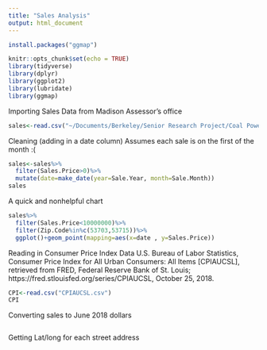 ```yaml
---
title: "Sales Analysis"
output: html_document
---
```

```r
install.packages("ggmap")
```

```r
knitr::opts_chunk$set(echo = TRUE)
library(tidyverse)
library(dplyr)
library(ggplot2)
library(lubridate)
library(ggmap)
```

Importing Sales Data from Madison Assessor's office
```r
sales<-read.csv("~/Documents/Berkeley/Senior Research Project/Coal Power Plants/SalesFrom2001.csv")
```

Cleaning (adding in a date column)
Assumes each sale is on the first of the month :(

```r
sales<-sales%>%
  filter(Sales.Price>0)%>%
  mutate(date=make_date(year=Sale.Year, month=Sale.Month))
sales
```

A quick and nonhelpful chart
```r
sales%>%
  filter(Sales.Price<10000000)%>%
  filter(Zip.Code%in%c(53703,53715))%>%
  ggplot()+geom_point(mapping=aes(x=date , y=Sales.Price))
```

Reading in Consumer Price Index Data
U.S. Bureau of Labor Statistics, Consumer Price Index for All Urban Consumers: All Items [CPIAUCSL], retrieved from FRED, Federal Reserve Bank of St. Louis; https://fred.stlouisfed.org/series/CPIAUCSL, October 25, 2018.
```r
CPI<-read.csv("CPIAUCSL.csv")
CPI
```

Converting sales to June 2018 dollars
```r

```

Getting Lat/long for each street address
```r

```

